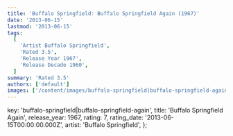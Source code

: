 ```yaml
---
title: 'Buffalo Springfield: Buffalo Springfield Again (1967)'
date: '2013-06-15'
lastmod: '2013-06-15'
tags:
  [
    'Artist Buffalo Springfield',
    'Rated 3.5',
    'Release Year 1967',
    'Release Decade 1960',
  ]
summary: 'Rated 3.5'
authors: ['default']
images: ['/content/images/buffalo-springfield|buffalo-springfield-again.jpg']
---
```


  key: 'buffalo-springfield|buffalo-springfield-again',
  title: 'Buffalo Springfield Again',
  release_year: 1967,
  rating: 7,
  rating_date: '2013-06-15T00:00:00.000Z',
  artist: 'Buffalo Springfield',
};

<MusicRating data={data} />
